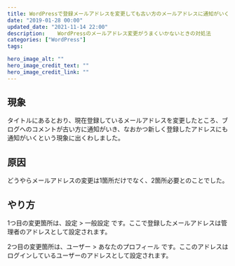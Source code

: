 ```yaml
---
title: WordPressで登録メールアドレスを変更しても古い方のメールアドレスに通知がいく
date: "2019-01-28 00:00"
updated_date: "2021-11-14 22:00"
description: 	WordPressのメールアドレス変更がうまくいかないときの対処法
categories: ["WordPress"]
tags: 

hero_image_alt: ""
hero_image_credit_text: ""
hero_image_credit_link: ""
---
```

## 現象
タイトルにあるとおり、現在登録しているメールアドレスを変更したところ、ブログへのコメントが古い方に通知がいき、なおかつ新しく登録したアドレスにも通知がいくという現象に出くわしました。

## 原因
どうやらメールアドレスの変更は1箇所だけでなく、2箇所必要とのことでした。

## やり方
1つ目の変更箇所は、設定 > 一般設定 です。ここで登録したメールアドレスは管理者のアドレスとして設定されます。

2つ目の変更箇所は、ユーザー > あなたのプロフィール です。ここのアドレスはログインしているユーザーのアドレスとして設定されます。


